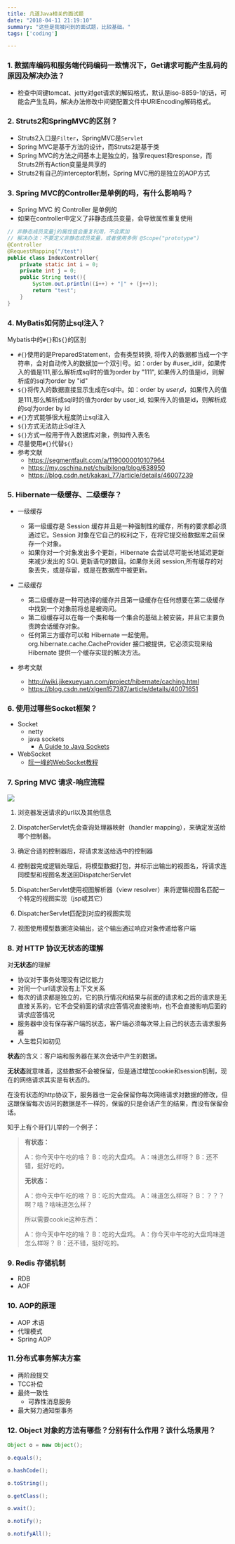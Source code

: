 ```yaml
---
title: 几道Java相关的面试题
date: "2018-04-11 21:19:10"
summary: "这些是我被问到的面试题，比较基础。"
tags: ['coding']

---
```

### 1. 数据库编码和服务端代码编码一致情况下，Get请求可能产生乱码的原因及解决办法？

- 检查中间键tomcat、jetty对get请求的解码格式，默认是iso-8859-1的话，可能会产生乱码，解决办法修改中间键配置文件中URIEncoding解码格式。

### 2. Struts2和SpringMVC的区别？

- Struts2入口是`Filter`，SpringMVC是`Servlet`
- Spring MVC是基于方法的设计，而Struts2是基于类
- Spring MVC的方法之间基本上是独立的，独享request和response，而Struts2所有Action变量是共享的
- Struts2有自己的interceptor机制，Spring MVC用的是独立的AOP方式

### 3. Spring MVC的Controller是单例的吗，有什么影响吗？

- Spring MVC 的 Controller 是单例的
- 如果在controller中定义了非静态成员变量，会导致属性重复使用

```java
// 非静态成员变量j的属性值会重复利用，不会累加
// 解决办法：不要定义非静态成员变量，或者使用多例 @Scope("prototype")
@Controller
@RequestMapping("/test")
public class IndexController{
	private static int i = 0;
	private int j = 0;
	public String test(){
		System.out.println((i++) + "|" + (j++));
		return "test";
	}
}

```

### 4. MyBatis如何防止sql注入？

Mybatis中的`#{}`和`${}`的区别

- `#{}`使用的是PreparedStatement，会有类型转换, 将传入的数据都当成一个字符串，会对自动传入的数据加一个双引号。如：order by #user_id#，如果传入的值是111,那么解析成sql时的值为order by "111", 如果传入的值是id，则解析成的sql为order by "id"
- `${}`将传入的数据直接显示生成在sql中。如：order by $user_id$，如果传入的值是111,那么解析成sql时的值为order by user_id,  如果传入的值是id，则解析成的sql为order by id
- `#{}`方式能够很大程度防止sql注入
- `${}`方式无法防止Sql注入
- `${}`方式一般用于传入数据库对象，例如传入表名
- 尽量使用`#{}`代替`${}`
- 参考文献
	- https://segmentfault.com/a/1190000010107964
	- https://my.oschina.net/chuibilong/blog/638950
	- https://blog.csdn.net/kakaxi_77/article/details/46007239

### 5. Hibernate一级缓存、二级缓存？
- 一级缓存
	- 第一级缓存是 Session 缓存并且是一种强制性的缓存，所有的要求都必须通过它。Session 对象在它自己的权利之下，在将它提交给数据库之前保存一个对象。
	- 如果你对一个对象发出多个更新，Hibernate 会尝试尽可能长地延迟更新来减少发出的 SQL 更新语句的数目。如果你关闭 session,所有缓存的对象丢失，或是存留，或是在数据库中被更新。

- 二级缓存
	- 第二级缓存是一种可选择的缓存并且第一级缓存在任何想要在第二级缓存中找到一个对象前将总是被询问。
	- 第二级缓存可以在每一个类和每一个集合的基础上被安装，并且它主要负责跨会话缓存对象。
	- 任何第三方缓存可以和 Hibernate 一起使用。org.hibernate.cache.CacheProvider 接口被提供，它必须实现来给 Hibernate 提供一个缓存实现的解决方法。

- 参考文献
	- http://wiki.jikexueyuan.com/project/hibernate/caching.html
	- https://blog.csdn.net/xlgen157387/article/details/40071651 

### 6. 使用过哪些Socket框架？

- Socket
  - netty
  - java sockets 
    - [A Guide to Java Sockets](https://www.baeldung.com/a-guide-to-java-sockets)
- WebSocket 
  - [阮一峰的WebSocket教程]([http://www.ruanyifeng.com/blog/2017/05/websocket.html](http://www.ruanyifeng.com/blog/2017/05/websocket.html))

### 7. Spring MVC 请求-响应流程
![](https://raw.githubusercontent.com/jasonyang86/nocoder/master/data/images/201804/springmvc%E8%AF%B7%E6%B1%82%E8%B7%9F%E8%B8%AA.png)

1. 浏览器发送请求的url以及其他信息

2. DispatcherServlet先会查询处理器映射（handler mapping），来确定发送给哪个控制器。

3. 确定合适的控制器后，将请求发送给选中的控制器

4. 控制器完成逻辑处理后，将模型数据打包，并标示出输出的视图名，将请求连同模型和视图名发送回DispatcherServlet

5. DispatcherServlet使用视图解析器（view resolver）来将逻辑视图名匹配一个特定的视图实现（jsp或其它）

6. DispatcherServlet匹配到对应的视图实现

7. 视图使用模型数据渲染输出，这个输出通过响应对象传递给客户端

### 8. 对 HTTP 协议无状态的理解
对**无状态**的理解

- 协议对于事务处理没有记忆能力
- 对同一个url请求没有上下文关系
- 每次的请求都是独立的，它的执行情况和结果与前面的请求和之后的请求是无直接关系的，它不会受前面的请求应答情况直接影响，也不会直接影响后面的请求应答情况
- 服务器中没有保存客户端的状态，客户端必须每次带上自己的状态去请求服务器
- 人生若只如初见

**状态**的含义：客户端和服务器在某次会话中产生的数据。

**无状态**就意味着，这些数据不会被保留，但是通过增加cookie和session机制，现在的网络请求其实是有状态的。

在没有状态的http协议下，服务器也一定会保留你每次网络请求对数据的修改，但这跟保留每次访问的数据是不一样的，保留的只是会话产生的结果，而没有保留会话。

知乎上有个哥们儿举的一个例子：

> **有状态：**
> 
> A：你今天中午吃的啥？
> B：吃的大盘鸡。
> A：味道怎么样呀？
> B：还不错，挺好吃的。
> 
> **无状态：**
> 
> A：你今天中午吃的啥？
> B：吃的大盘鸡。
> A：味道怎么样呀？
> B：？？？啊？啥？啥味道怎么样？
> 
> 所以需要cookie这种东西：
> 
> A：你今天中午吃的啥？
> B：吃的大盘鸡。
> A：你今天中午吃的大盘鸡味道怎么样呀？
> B：还不错，挺好吃的。

### 9. Redis 存储机制

- RDB
- AOF

### 10. AOP的原理

- AOP 术语
- 代理模式
- Spring AOP

### 11.分布式事务解决方案

- 两阶段提交
- TCC补偿
- 最终一致性
	- 可靠性消息服务
- 最大努力通知型事务

### 12. Object 对象的方法有哪些？分别有什么作用？该什么场景用？ 

```java 
Object o = new Object(); 

o.equals(); 

o.hashCode(); 

o.toString(); 

o.getClass(); 

o.wait(); 

o.notify(); 

o.notifyAll(); 

```